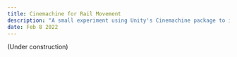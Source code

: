 ---
title: Cinemachine for Rail Movement
description: "A small experiment using Unity's Cinemachine package to imitate Nier's camera/gameplay transitions."
date: Feb 8 2022
---
(Under construction)
